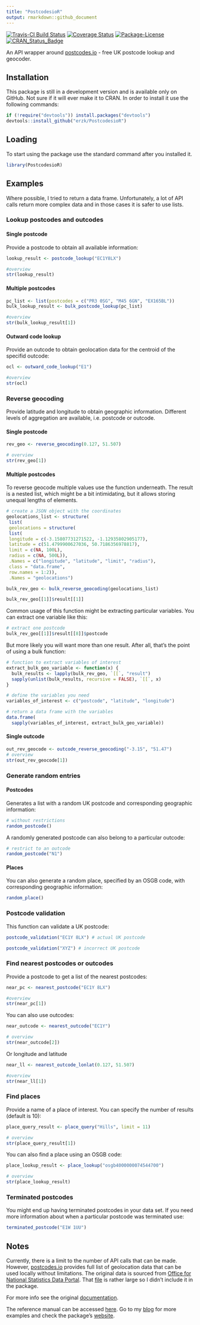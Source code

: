 ```yaml
---
title: "PostcodesioR"
output: rmarkdown::github_document
---
```


[![Travis-CI Build Status](https://travis-ci.org/erzk/PostcodesioR.svg?branch=master)](https://travis-ci.org/erzk/PostcodesioR)
[![Coverage Status](https://img.shields.io/codecov/c/github/erzk/PostcodesioR/master.svg)](https://codecov.io/github/erzk/PostcodesioR?branch=master)
[![Package-License](http://img.shields.io/badge/license-GPL--3-brightgreen.svg?style=flat)](http://www.gnu.org/licenses/gpl-3.0.html)
[![CRAN_Status_Badge](http://www.r-pkg.org/badges/version/PostcodesioR)](https://cran.r-project.org/package=PostcodesioR)

An API wrapper around [postcodes.io](https://postcodes.io/) - free UK postcode lookup and geocoder.

## Installation

This package is still in a development version and is available only on GitHub. Not sure if it will ever make it to CRAN.
In order to install it use the  following commands:

```r
if (!require("devtools")) install.packages("devtools")
devtools::install_github("erzk/PostcodesioR")
```

## Loading

To start using the package use the standard command after you installed it.

```r
library(PostcodesioR)
```

## Examples

Where possible, I tried to return a data frame. Unfortunately, a lot of API calls return more complex data and in those cases it is safer to use lists.

### Lookup postcodes and outcodes

#### Single postcode

Provide a postcode to obtain all available information: 

```r
lookup_result <- postcode_lookup("EC1Y8LX")

#overview
str(lookup_result)
```

#### Multiple postcodes

```r
pc_list <- list(postcodes = c("PR3 0SG", "M45 6GN", "EX165BL"))
bulk_lookup_result <- bulk_postcode_lookup(pc_list)

#overview
str(bulk_lookup_result[1])
```

#### Outward code lookup

Provide an outcode to obtain geolocation data for the centroid of the specifid outcode:

```r
ocl <- outward_code_lookup("E1")

#overview
str(ocl)
```

### Reverse geocoding

Provide latitude and longitude to obtain geographic information. Different levels of aggregation are available, i.e. postcode or outcode.

#### Single postcode

```r
rev_geo <- reverse_geocoding(0.127, 51.507)

# overview
str(rev_geo[1])
```

#### Multiple postcodes

To reverse geocode multiple values use the function underneath. The result is a nested list, which might be a bit intimidating, but it allows storing unequal lengths of elements.

```r
# create a JSON object with the coordinates
geolocations_list <- structure(
 list(
 geolocations = structure(
 list(
 longitude = c(-3.15807731271522, -1.12935802905177),
 latitude = c(51.4799900627036, 50.7186356978817),
 limit = c(NA, 100L),
 radius = c(NA, 500L)),
 .Names = c("longitude", "latitude", "limit", "radius"),
 class = "data.frame",
 row.names = 1:2)),
 .Names = "geolocations")

bulk_rev_geo <- bulk_reverse_geocoding(geolocations_list)

bulk_rev_geo[[1]]$result[[1]]
```

Common usage of this function might be extracting particular variables. You can extract one variable like this:

```r
# extract one postcode
bulk_rev_geo[[1]]$result[[8]]$postcode
```

But more likely you will want more than one result. After all, that's the point of using a bulk function:

```r
# function to extract variables of interest
extract_bulk_geo_variable <- function(x) {
  bulk_results <- lapply(bulk_rev_geo, `[[`, "result")
  sapply(unlist(bulk_results, recursive = FALSE), `[[`, x)
}

# define the variables you need
variables_of_interest <- c("postcode", "latitude", "longitude")

# return a data frame with the variables
data.frame(
  sapply(variables_of_interest, extract_bulk_geo_variable))
```


#### Single outcode

```r
out_rev_geocode <- outcode_reverse_geocoding("-3.15", "51.47")
# overview
str(out_rev_geocode[1])
```

### Generate random entries

#### Postcodes

Generates a list with a random UK postcode and corresponding geographic information:

```r
# without restrictions
random_postcode()
```

A randomly generated postcode can also belong to a particular outcode:

```r
# restrict to an outcode
random_postcode("N1")
```


#### Places

You can also generate a random place, specified by an OSGB code, with corresponding geographic information:

```r
random_place()
```


### Postcode validation

This function can validate a UK postcode:

```r
postcode_validation("EC1Y 8LX") # actual UK postcode
```


```r
postcode_validation("XYZ") # incorrect UK postcode
```


### Find nearest postcodes or outcodes

Provide a postcode to get a list of the nearest postcodes:

```r
near_pc <- nearest_postcode("EC1Y 8LX")

#overview
str(near_pc[1])
```

You can also use outcodes:

```r
near_outcode <- nearest_outcode("EC1Y")

# overview
str(near_outcode[2])
```

Or longitude and latitude

```r
near_ll <- nearest_outcode_lonlat(0.127, 51.507)

#overview
str(near_ll[1])
```


### Find places

Provide a name of a place of interest. You can specify the number of results (default is 10):

```r
place_query_result <- place_query("Hills", limit = 11)

# overview
str(place_query_result[1])
```

You can also find a place using an OSGB code:

```r
place_lookup_result <- place_lookup("osgb4000000074544700")

# overview
str(place_lookup_result)
```

### Terminated postcodes

You might end up having terminated postcodes in your data set. If you need more information about when a particular postcode was terminated use:

```r
terminated_postcode("E1W 1UU")
```


## Notes

Currently, there is a limit to the number of API calls that can be made. However, [postcodes.io](https://postcodes.io/) provides full list of geolocation data that can be used locally without limitations. The original data is sourced from [Office for National Statistics Data Portal](https://geoportal.statistics.gov.uk/geoportal/catalog/main/home.page).
That [file](https://github.com/ideal-postcodes/postcodes.io/blob/master/latest) is rather large so I didn't include it in the package.

For more info see the original [documentation](https://postcodes.io/docs).

The reference manual can be accessed [here](https://github.com/erzk/PostcodesioR/blob/master/PostcodesioR.pdf).
Go to my [blog](https://walczak.org/tag/postcodesior/) for more examples and check the package's [website](https://erzk.github.io/PostcodesioR/).
